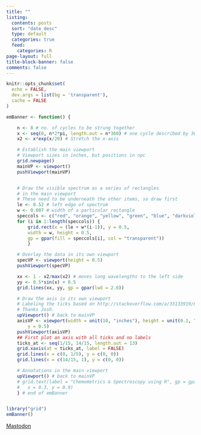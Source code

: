 ```yaml
---
title: ""
listing:
  contents: posts
  sort: "date desc"
  type: default
  categories: true
  feed:
    categories: R
page-layout: full
title-block-banner: false
comments: false
---
```


```r
knitr::opts_chunk$set(
  echo = FALSE,
  dev.args = list(bg = 'transparent'),
  cache = FALSE
)
```

```r
emBanner <- function() {

	n <- 8 # no. of cycles to be strung together
	x <- seq(0, n*2*pi, length.out = n*360) # one cycle described by 360 data points
	x2 <- x*exp(x/20) # Stretch the x-axis

	# Establish the main viewport
	# Viewport sizes in inches, but positions in npc
	grid.newpage()
	mainVP <- viewport()
	pushViewport(mainVP)


	# Draw the visible spectrum as a series of rectangles
	# in the main viewport
	# These need to be underneath the other items, so draw first
	le <- 0.52 # left edge of spectrum
	w <- 0.007 # width of a particular rectangle
	speccols <- c("red", "orange", "yellow", "green", "blue", "darkviolet")
	for (i in 1:length(speccols)) {
		grid.rect(x = (le + w*(i-1)), y = 0.5,
		width = w, height = 0.5,
		gp = gpar(fill = speccols[i], col = "transparent"))
		}

	# Overlay the data in its own viewport
	specVP <- viewport(height = 0.5)
	pushViewport(specVP)

	xx <- 1 - x2/max(x2) # moves long wavelengths to the left side
	yy <- 0.5*sin(x) + 0.5
	grid.lines(xx, yy, gp = gpar(lwd = 2.0))

	# Draw the axis in its own viewport
	# Labeling the ticks based on http://stackoverflow.com/a/33133919/633251
	# Thanks Josh.
	upViewport() # back to mainVP
	axisVP <- viewport(width = unit(10, "inches"), height = unit(0.1, "inches"),
		y = 0.5)
	pushViewport(axisVP)
	## First plot an axis with all ticks and no labels
	ticks_at <- seq(1/15, 14/15, length.out = 13)
	grid.xaxis(at = ticks_at, label = FALSE)
	grid.lines(x = c(0, 1/5), y = c(0, 0))
	grid.lines(x = c(14/15, 1), y = c(0, 0))

	# Annotations in the main viewport
	upViewport() # back to mainVP
	# grid.text(label = "Chemometrics & Spectroscopy using R", gp = gpar(fontface = "italic", cex = 2.0),
	# 	x = 0.3, y = 0.9)
	} # end of emBanner


library("grid")
emBanner()
```
<a rel="me" href="https://fosstodon.org/@ProfBryanHanson">Mastodon</a>
